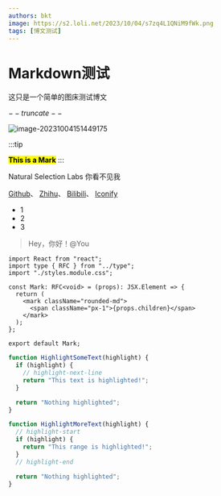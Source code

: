 ```yaml
---
authors: bkt
image: https://s2.loli.net/2023/10/04/s7zq4L1QNiM9fWk.png
tags: [博文测试]
---
```



# Markdown测试

这只是一个简单的图床测试博文

$--truncate--$

![image-20231004151449175](https://s2.loli.net/2023/10/04/s7zq4L1QNiM9fWk.png)

:::tip

<Mark>**This is a Mark**</Mark>
:::

Natural Selection Labs <Spoiler>你看不见我</Spoiler>

[Github](https://github.com/kuizuo/blog/blob/main/tailwind.config.ts)、
[Zhihu](https://zhihu.com/)、
[Bilibili](https://bilibili.com/)、
[Iconify](https://icon-sets.iconify.design/)

- 1
- 2
- 3

> Hey，你好！@You

```tsx title="Mark.tsx" icon="file-icons:tsx-alt|#0396FF" showLineNumbers
import React from "react";
import type { RFC } from "../type";
import "./styles.module.css";

const Mark: RFC<void> = (props): JSX.Element => {
  return (
    <mark className="rounded-md">
      <span className="px-1">{props.children}</span>
    </mark>
  );
};

export default Mark;
```

```js
function HighlightSomeText(highlight) {
  if (highlight) {
    // highlight-next-line
    return "This text is highlighted!";
  }

  return "Nothing highlighted";
}

function HighlightMoreText(highlight) {
  // highlight-start
  if (highlight) {
    return "This range is highlighted!";
  }
  // highlight-end

  return "Nothing highlighted";
}
```
